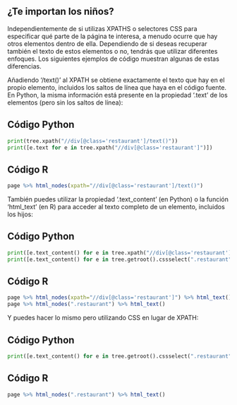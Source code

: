 ::: {.callout-note icon=false collapse=true}
## ¿Te importan los niños?

Independientemente de si utilizas XPATHS o selectores CSS para especificar qué parte de la página te interesa, a menudo ocurre que hay 
otros elementos dentro de ella. Dependiendo de si deseas recuperar también el texto de estos elementos o no, tendrás que utilizar 
diferentes enfoques. Los siguientes ejemplos de código muestran algunas de estas diferencias.

Añadiendo '/text()' al XPATH se obtiene exactamente el texto que hay en el propio elemento, incluidos los saltos de línea que haya en el 
código fuente. En Python, la misma información está presente en la propiedad '.text' de los elementos (pero sin los saltos de línea):

::: {.panel-tabset}

## Código Python
```python
print(tree.xpath("//div[@class='restaurant']/text()"))
print([e.text for e in tree.xpath("//div[@class='restaurant']")])
```
## Código R
```r
page %>% html_nodes(xpath="//div[@class='restaurant']/text()")
```
:::

También puedes utilizar la propiedad '.text_content' (en Python) o la función 'html_text' (en R) para acceder al texto completo de un 
elemento, incluidos los hijos:

::: {.panel-tabset}

## Código Python
```python
print([e.text_content() for e in tree.xpath("//div[@class='restaurant']")])
print([e.text_content() for e in tree.getroot().cssselect(".restaurant")])
```
## Código R
```r
page %>% html_nodes(xpath="//div[@class='restaurant']") %>% html_text()
page %>% html_nodes(".restaurant") %>% html_text()
```
:::
Y puedes hacer lo mismo pero utilizando CSS en lugar de XPATH:

::: {.panel-tabset}

## Código Python
```python
print([e.text_content() for e in tree.getroot().cssselect(".restaurant")])
```
## Código R
```r
page %>% html_nodes(".restaurant") %>% html_text()
```
:::
:::
